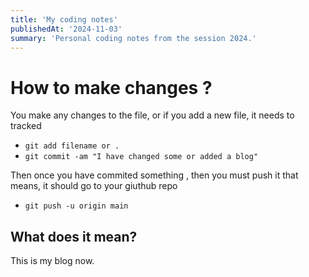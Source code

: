 ```yaml
---
title: 'My coding notes'
publishedAt: '2024-11-03'
summary: 'Personal coding notes from the session 2024.'
---
```

# How to make changes ?

You make any changes to the file, or if you add a new file, it needs to tracked

- `git add filename or .`
- `git commit -am "I have changed some or added a blog"`


Then once you have commited something , then you must push it that means, it should go to your giuthub repo

- `git push -u origin main`


## What does it mean?

This is my blog now.
